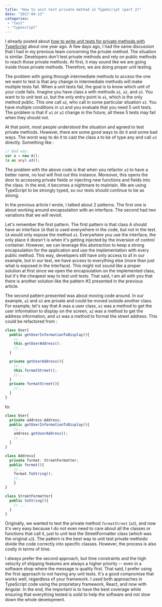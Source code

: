```yaml
---
title: "How to unit test private method in TypeScript (part 2)"
date: "2017-04-13"
categories: 
 - "test"
 - "typescript"
---
```


I already posted about [how to write unit tests for private methods with TypeScript](./unit-testing-with-typescript-3-tricks-to-help-you-with-private-method) about one year ago. A few days ago, I had the same discussion that I had in my previous team concerning the private method. The situation is similar. Developers don't test private methods and rely on public methods to reach those private methods. At first, it may sound like we are going inside those private methods. Therefore, we are doing proper unit testing.

The problem with going through intermediate methods to access the one we want to test is that any change in intermediate methods will make multiple tests fail. When a unit tests fail, the goal is to know which unit of your code fails. Imagine you have class `A` with methods `a1`, `a2`, and `a3`. You want to to unit test `a3`, but the only entry point is `a1`, which is the only method public. This one call `a2`, who call in some particular situation `a3`. You have multiple conditions in `a3` and you evaluate that you need 5 unit tests. The problem is that if `a1` or `a2` change in the future, all these 5 tests may fail when they should not.

At that point, most people understood the situation and agreed to test private methods. However, there are some good ways to do it and some bad ways. The worst way to do it to cast the class `A` to be of type any and call `a3` directly. Something like :

```typescript
// Bad way: 
var a = new A(); 
(a as any).a3(); 
``` 


The problem with the above code is that when you refactor `a3` to have a better name, no tool will find out this instance. Moreover, this opens the door to accessing private fields or injecting new functions and fields into the class. In the end, it becomes a nightmare to maintain. We are using TypeScript to be strongly typed, so our tests should continue to be as strong.

In the previous article I wrote, I talked about 2 patterns. The first one is about working around encapsulation with an interface. The second had two variations that we will revisit.

Let's remember the first pattern. The first pattern is that class A should have an interface `IA` that is used everywhere in the code, but not in the test. `IA` would only expose the method `a1`. Everywhere you use the interface, the only place it doesn't is when it's getting injected by the inversion of control container. However, we can leverage this abstraction to keep a strong encapsulation for the application and use the implementation with every public method. This way, developers still have only access to a1 in our example, but in our test, we have access to everything else (more than just what is exposed in the interface). This might not sound like a proper solution at first since we open the encapsulation on the implemented class, but it's the cheapest way to test unit tests. That said, I am all with you that there is another solution like the pattern #2 presented in the previous article.

The second pattern presented was about moving code around. In our example, `a2` and `a3` are private and could be moved outside another class. For example, let's say that A was a user class, `a1` was a method to get the user information to display on the screen, `a2` was a method to get the address information, and `a3` was a method to format the street address. This could be refactored from :

```typescript
class User{ 
  public getUserInformationToDisplay(){ 
    //... 
    this.getUserAddress(); 
    //... 
  }

  private getUserAddress(){ 
    //... 
    this.formatStreet(); 
    //... 
  } 
  private formatStreet(){ 
    //... 
  } 
} 
``` 

to: 

```typescript
class User{ 
  private address:Address; 
  public getUserInformationToDisplay(){ 
    //... 
    address.getUserAddress(); 
    //... 
  } 
} 

class Address{ 
  private format: StreetFormatter; 
  public format(){ 
    //... 
    format.ToString(); 
    //... 
    } 
} 

class StreetFormatter{ 
  public toString(){ 
    // ... 
  } 
} 
``` 

Originally, we wanted to test the private method `formatStreet`  (`a3`), and now it's very easy because I do not even need to care about all the classes or functions that call it, just to unit test the StreetFormatter class (which was the original `a3`). The pattern is the best way to unit test private methods: divide the code correctly into specific classes. However, the process is also costly in terms of time.

I always prefer the second approach, but time constraints and the high velocity of shipping features are always a higher priority -- even in a software shop where the message is quality first. That said, I prefer using the first approach to not having any unit tests. It's a good compromise that works well, regardless of your framework. I used both approaches in TypeScript code using the proprietary framework, React, and now with Angular. In the end, the important is to have the best coverage while ensuring that everything tested is solid to help the software and not slow down the whole development.
